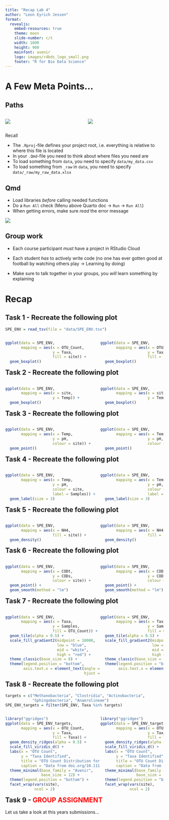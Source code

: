 ```yaml
---
title: "Recap Lab 4"
author: "Leon Eyrich Jessen"
format:
  revealjs:
    embed-resources: true
    theme: moon
    slide-number: c/t
    width: 1600
    height: 900
    mainfont: avenir
    logo: images/r4bds_logo_small.png
    footer: "R for Bio Data Science"
---
```




<!--# ---------------------------------------------------------------------- -->
<!--# SLIDE ---------------------------------------------------------------- -->
<!--# ---------------------------------------------------------------------- -->
# A Few Meta Points...



<!--# ---------------------------------------------------------------------- -->
<!--# SLIDE ---------------------------------------------------------------- -->
<!--# ---------------------------------------------------------------------- -->
## Paths

:::: {.columns}

::: {.column width="50%"}

![](images/paths_19.png)
:::

::: {.column width="50%"}
![](images/paths_20.png)
:::

::::

Recall

- The `.Rproj`-file defines your project root, i.e. everything is relative to where this file is located
- In your `.Qmd`-file you need to think about where files you need are
- To load something from `data`, you need to specify `data/my_data.csv`
- To load something from `_raw` in `data`, you need to specify `data/_raw/my_raw_data.xlsx`



<!--# ---------------------------------------------------------------------- -->
<!--# SLIDE ---------------------------------------------------------------- -->
<!--# ---------------------------------------------------------------------- -->
## Qmd 

- Load libraries *before* calling needed functions
- Do a `Run All` check (Menu above Quarto doc $\rightarrow$ `Run` $\rightarrow$ `Run All`)
- When getting errors, make sure *read* the error message

![](images/paths_21.png)


<!--# ---------------------------------------------------------------------- -->
<!--# SLIDE ---------------------------------------------------------------- -->
<!--# ---------------------------------------------------------------------- -->
## Group work

- Each course participant _must_ have a project in RStudio Cloud

- Each student _has_ to actively write code (no one has ever gotten good at football by watching others play $\rightarrow$ Learning by doing)

- Make sure to talk together in your groups, you _will_ learn something by explaining



<!--# ---------------------------------------------------------------------- -->
<!--# SLIDE ---------------------------------------------------------------- -->
<!--# ---------------------------------------------------------------------- -->
# Recap



<!--# ---------------------------------------------------------------------- -->
<!--# SLIDE ---------------------------------------------------------------- -->
<!--# ---------------------------------------------------------------------- -->
## Task 1 - Recreate the following plot

```r
SPE_ENV = read_tsv(file = "data/SPE_ENV.tsv")
```

<div style="float: left; width: 60%;">
```r
ggplot(data = SPE_ENV,
       mapping = aes(x = OTU_Count,
                     y = Taxa,
                     fill = site)) +
  geom_boxplot()
```
</div>

<div style="float: right; width: 40%;">
```r
ggplot(data = SPE_ENV,
       mapping = aes(x = OTU_Count,
                     y = Taxa,
                     fill = site)) +
  geom_boxplot()
```
</div>



<!--# ---------------------------------------------------------------------- -->
<!--# SLIDE ---------------------------------------------------------------- -->
<!--# ---------------------------------------------------------------------- -->
## Task 2 - Recreate the following plot

<div style="float: left; width: 60%;">
```r
ggplot(data = SPE_ENV,
       mapping = aes(x = site,
                     y = Temp)) +
  geom_boxplot()
```
</div>

<div style="float: right; width: 40%;">
```r
ggplot(data = SPE_ENV,
       mapping = aes(x = site,
                     y = Temp)) +
  geom_boxplot()
```
</div>



<!--# ---------------------------------------------------------------------- -->
<!--# SLIDE ---------------------------------------------------------------- -->
<!--# ---------------------------------------------------------------------- -->
## Task 3 - Recreate the following plot

<div style="float: left; width: 60%;">
```r
ggplot(data = SPE_ENV,
       mapping = aes(x = Temp,
                     y = pH,
                     colour = site)) +
  geom_point()
```
</div>

<div style="float: right; width: 40%;">
```r
ggplot(data = SPE_ENV,
       mapping = aes(x = Temp,
                     y = pH,
                     colour = site)) +
  geom_point()
```
</div>



<!--# ---------------------------------------------------------------------- -->
<!--# SLIDE ---------------------------------------------------------------- -->
<!--# ---------------------------------------------------------------------- -->
## Task 4 - Recreate the following plot

<div style="float: left; width: 60%;">
```r
ggplot(data = SPE_ENV,
       mapping = aes(x = Temp,
                     y = pH,
                     colour = site,
                     label = Samples)) +
  geom_label(size = 3)
```
</div>

<div style="float: right; width: 40%;">
```r
ggplot(data = SPE_ENV,
       mapping = aes(x = Temp,
                     y = pH,
                     colour = site,
                     label = Samples)) +
  geom_label(size = 3)
```
</div>




<!--# ---------------------------------------------------------------------- -->
<!--# SLIDE ---------------------------------------------------------------- -->
<!--# ---------------------------------------------------------------------- -->
## Task 5 - Recreate the following plot

<div style="float: left; width: 60%;">
```r
ggplot(data = SPE_ENV,
       mapping = aes(x = NH4,
                     fill = site)) +
  geom_density()
```
</div>

<div style="float: right; width: 40%;">
```r
ggplot(data = SPE_ENV,
       mapping = aes(x = NH4,
                     fill = site)) +
  geom_density()
```
</div>



<!--# ---------------------------------------------------------------------- -->
<!--# SLIDE ---------------------------------------------------------------- -->
<!--# ---------------------------------------------------------------------- -->
## Task 6 - Recreate the following plot

<div style="float: left; width: 60%;">
```r
ggplot(data = SPE_ENV,
       mapping = aes(x = CODt,
                     y = CODs,
                     colour = site)) +
  geom_point() +
  geom_smooth(method = "lm")
```
</div>

<div style="float: right; width: 40%;">
```r
ggplot(data = SPE_ENV,
       mapping = aes(x = CODt,
                     y = CODs,
                     colour = site)) +
  geom_point() +
  geom_smooth(method = "lm")
```
</div>



<!--# ---------------------------------------------------------------------- -->
<!--# SLIDE ---------------------------------------------------------------- -->
<!--# ---------------------------------------------------------------------- -->
## Task 7 - Recreate the following plot

<div style="float: left; width: 60%;">
```r
ggplot(data = SPE_ENV,
       mapping = aes(x = Taxa,
                     y = Samples,
                     fill = OTU_Count)) +
  geom_tile(alpha = 0.5) +
  scale_fill_gradient2(midpoint = 10000,
                       low = "blue",
                       mid = "white",
                       high = "red") +
  theme_classic(base_size = 8) +
  theme(legend.position = "bottom",
        axis.text.x = element_text(angle = 45,
                                   hjust = 1))
```
</div>

<div style="float: right; width: 40%;">
```r
ggplot(data = SPE_ENV,
       mapping = aes(x = Taxa,
                     y = Samples,
                     fill = OTU_Count)) +
  geom_tile(alpha = 0.5) +
  scale_fill_gradient2(midpoint = 10000,
                       low = "blue",
                       mid = "white",
                       high = "red") +
  theme_classic(base_size = 8) +
  theme(legend.position = "bottom",
        axis.text.x = element_text(angle = 45,
                                   hjust = 1))
```
</div>



<!--# ---------------------------------------------------------------------- -->
<!--# SLIDE ---------------------------------------------------------------- -->
<!--# ---------------------------------------------------------------------- -->
## Task 8 - Recreate the following plot

```r
targets = c("Methanobacteria", "Clostridia", "Actinobacteria",
            "Sphingobacteria", "Anaerolineae")
SPE_ENV_targets = filter(SPE_ENV, Taxa %in% targets)
```

<div style="float: left; width: 60%;">
```r
library("ggridges")
ggplot(data = SPE_ENV_targets,
       mapping = aes(x = OTU_Count,
                     y = Taxa,
                     fill = Taxa)) +
  geom_density_ridges(alpha = 0.5) +
  scale_fill_viridis_d() +
  labs(x = "OTU Count",
       y = "Taxa Identified",
       title = "OTU Count Distribution for 5 Taxa Stratified on Site",
       caption = "Data from doi.org/10.1111/1751-7915.12334") +
  theme_minimal(base_family = "Avenir",
                base_size = 12) +
  theme(legend.position = "bottom") +
  facet_wrap(vars(site),
             ncol = 2)
```
</div>

<div style="float: right; width: 40%;">
```r
library("ggridges")
ggplot(data = SPE_ENV_targets,
       mapping = aes(x = OTU_Count,
                     y = Taxa,
                     fill = Taxa)) +
  geom_density_ridges(alpha = 0.5) +
  scale_fill_viridis_d() +
  labs(x = "OTU Count",
       y = "Taxa Identified",
       title = "OTU Count Distribution for 5 Taxa Stratified on Site",
       caption = "Data from doi.org/10.1111/1751-7915.12334") +
  theme_minimal(base_family = "Avenir",
                base_size = 12) +
  theme(legend.position = "bottom") +
  facet_wrap(vars(site),
             ncol = 2)
```
</div>




<!--# ---------------------------------------------------------------------- -->
<!--# SLIDE ---------------------------------------------------------------- -->
<!--# ---------------------------------------------------------------------- -->
## Task 9 - <span style="color: red;">GROUP ASSIGNMENT</span>

Let us take a look at this years submissions...
